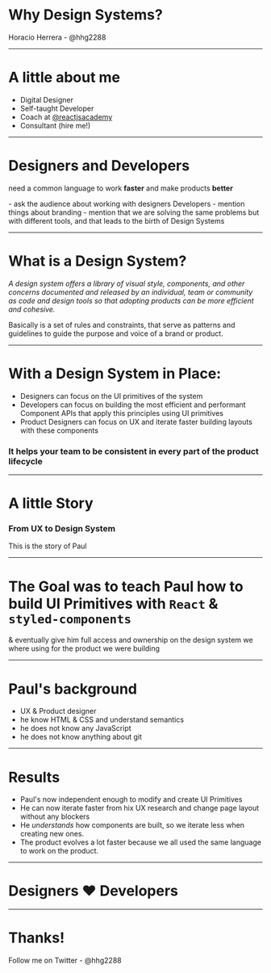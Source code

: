 
# Why Design Systems?
Horacio Herrera - @hhg2288

---

# A little about me

- Digital Designer
- Self-taught Developer
- Coach at [@reactjsacademy]()
- Consultant (hire me!)

---

# Designers and Developers
need a common language to work **faster** and make products **better**

<Notes>
  - ask the audience about working with designers Developers
  - mention things about branding
  - mention that we are solving the same problems but with different tools, and that leads to the birth of Design Systems
</Notes>

---

# What is a Design System?

*A design system offers a library of visual style, components, and other concerns documented and released by an individual, team or community as code and design tools so that adopting products can be more efficient and cohesive.*

<Notes>Basically is a set of rules and constraints, that serve as patterns and guidelines to guide the purpose and voice of a brand or product.</Notes>

---

# With a Design System in Place:

- Designers can focus on the UI primitives of the system
- Developers can focus on building the most efficient and performant Component APIs that apply this principles using UI primitives
- Product Designers can focus on UX and iterate faster building layouts with these components

### It helps your team to be consistent in every part of the product lifecycle

---

# A little Story
### From UX to Design System
This is the story of Paul

---

# The Goal was to teach Paul how to build UI Primitives with `React` & `styled-components`
& eventually give him full access and ownership on the design system we where using for the product we were building

---

# Paul's background

- UX & Product designer
- he know HTML & CSS and understand semantics
- he does not know any JavaScript
- he does not know anything about git

---

# Results

- Paul's now independent enough to modify and create UI Primitives
- He can now iterate faster from hix UX research and change page layout without any blockers
- He *understands* how components are built, so we iterate less when creating new ones.
- The product evolves a lot faster because we all used the same language to work on the product.

---

# Designers ❤️ Developers

---

# Thanks!

Follow me on Twitter - @hhg2288




